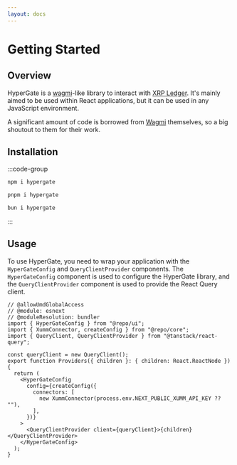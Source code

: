 ```yaml
---
layout: docs
---
```



# Getting Started

## Overview

HyperGate is a [wagmi](https://wagmi.sh)-like library to interact with [XRP Ledger](https://xrpl.org). It's mainly aimed to be used within React applications, but it can be used in any JavaScript environment.

A significant amount of code is borrowed from [Wagmi](https://wagmi.sh) themselves, so a big shoutout to them for their work.

## Installation

:::code-group

```bash [npm]
npm i hypergate
```

```bash [pnpm]
pnpm i hypergate
```

```bash [bun]
bun i hypergate
```

:::

## Usage

To use HyperGate, you need to wrap your application with the `HyperGateConfig` and `QueryClientProvider` components. The `HyperGateConfig` component is used to configure the HyperGate library, and the `QueryClientProvider` component is used to provide the React Query client.

```tsx twoslash
// @allowUmdGlobalAccess
// @module: esnext
// @moduleResolution: bundler
import { HyperGateConfig } from "@repo/ui";
import { XummConnector, createConfig } from "@repo/core";
import { QueryClient, QueryClientProvider } from "@tanstack/react-query";

const queryClient = new QueryClient();
export function Providers({ children }: { children: React.ReactNode }) {
  return (
    <HyperGateConfig
      config={createConfig({
        connectors: [
          new XummConnector(process.env.NEXT_PUBLIC_XUMM_API_KEY ?? ""),
        ],
      })}
    >
      <QueryClientProvider client={queryClient}>{children}</QueryClientProvider>
    </HyperGateConfig>
  );
}
```
